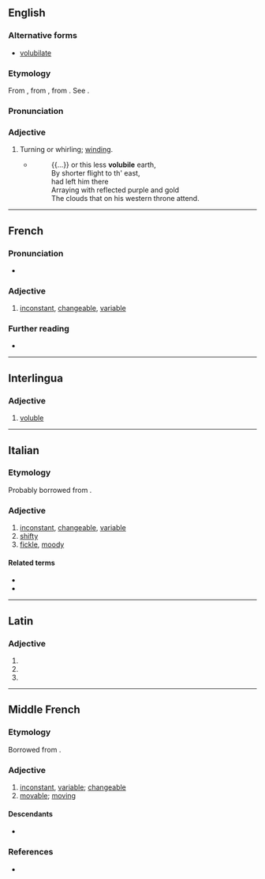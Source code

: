==English==

===Alternative forms===
* [[volubilate]]

===Etymology===
From {{etyl|frm|en}} {{m|frm|volubile}}, from {{etyl|la|en}} {{m|la|volūbilis||rolling}}, from {{m|la|volvō||I roll}}. See {{m|en|voluble}}.

===Pronunciation===
{{rfp|en}}
{{rfap|en}}

===Adjective===
{{en-adj}}

# {{lb|en|chiefly|botany}} Turning or whirling; [[winding]].
#* {{rfdatek|en|John Milton}}
#*: {{...}} or this less '''volubile''' earth,<br>By shorter flight to th' east,<br>had left him there<br>Arraying with reflected purple and gold<br>The clouds that on his western throne attend.

{{Webster 1913}}

----

==French==

===Pronunciation===
* {{audio|fr|LL-Q150 (fra)-Pamputt-volubile.wav|Audio}}

===Adjective===
{{fr-adj}}

# [[inconstant]], [[changeable]], [[variable]]

===Further reading===
* {{R:TLFi}}

----

==Interlingua==

===Adjective===
{{ia-adj}}

# [[voluble]]

----

==Italian==

===Etymology===
Probably borrowed from {{bor|it|la|volūbilis||gloss=turning}}.

===Adjective===
{{it-adj|volubil|e|i}}

# [[inconstant]], [[changeable]], [[variable]]
# [[shifty]]
# [[fickle]], [[moody]]

====Related terms====
* {{l|it|volubilità}}
* {{l|it|volubilmente}}

----

==Latin==

===Adjective===
{{la-adj-form|volūbile}}

# {{inflection of|la|volūbilis||nom|n|s}}
# {{inflection of|la|volūbilis||acc|n|s}}
# {{inflection of|la|volūbilis||voc|n|s}}

----

==Middle French==

===Etymology===
Borrowed from {{bor|frm|la|volūbilis}}.

===Adjective===
{{frm-adj|mf}}

# [[inconstant]], [[variable]]; [[changeable]]
# [[movable]]; [[moving]]

====Descendants====
* {{desc|fr|volubile}}

===References===
* {{R:DMF}}
